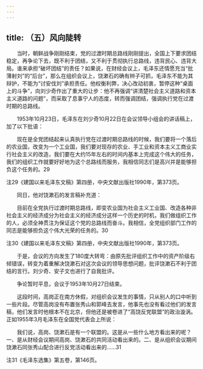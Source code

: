 ```yaml
---
---
---
```

title: （五）风向陡转
---




　　当时，朝鲜战争刚刚结束，党的过渡时期总路线刚刚提出，全国上下要求团结稳定，再争论下去，既不利于团结，又不利于贯彻执行总路线，违背民心、违背大局。谁来承担“破坏团结”的责任？如果说，在财经会议上，毛泽东还情愿充当“批薄射刘”的“后台”，那么在组织会议上，饶漱石的确有辫子可抓，毛泽东不能为其辩护，不能为“讨安伐刘”承担责任。他权衡利弊，决心改动初衷，暂停这种“桌面上的斗争”，向刘少奇作出了重大的让步：他不再强调“讲清楚社会主义道路和资本主义道路的问题”，而采取了息事宁人的态度，转而强调团结，强调执行党在过渡时期的总路线。

　　1953年10月23日，毛泽东在刘少奇10月22日在会议领导小组会的讲话稿上，加了以下批语：

　　现在是全党团结起来认真执行党在过渡时期总路线的时候，我们要将一个落后的农业国，改变为一个工业国，我们要对现存的农业、手工业和资本主义工商业实行社会主义的改造，我们要在大约15年左右的时间内基本上完成这个伟大的任务，我们的组织工作就要好好地为这个总路线而服务，我相信同志们是高兴并是能够担负这个任务的。29

注29《建国以来毛泽东文稿》第四册，中央文献出版社1990年，第373页。

　　同日，他对饶漱石的发言稿补充道：

　　目前在全党执行过渡时期总路线，即变农业国为社会主义工业国、改造各种非社会主义的经济成分为社会主义的经济成分这样一个历史的时机，我们做组织工作的人，必须全神贯注为保证这个党的总路线而奋斗。我相信，全党组织部门工作的同志是能够担负这个伟大光荣的任务的。30

注30《建国以来毛泽东文稿》第四册，中央文献出版社1990年，第373页。

　　于是，会议的方向发生了180度大转弯：由原先批评组织工作中的资产阶级右倾错误，转变为着重解决饶漱石对这次会议的领导思想问题，批评饶漱石不利于团结的言行。刘少奇、安子文也进行了自我批评。

　　争论暂时平息，会议于1953年10月27日结束。

　　这段时间，高岗正在南方休假，对组织会议发生的事情，只从别人的口中听到一些片段。尽管高岗没有布置张秀山和郭峰去发言，他事先也没有看过他们的发言稿，他们发言时他根本不在北京，但他还是被卷进了“高饶反党联盟”的政治漩涡。正如1955年3月毛泽东在全国党代表会上所说：

　　我们说，高岗、饶漱石是有一个联盟的。这是从一些什么地方看出来的呢？一、是从财经会议期间高岗、饶漱石的共同活动看出来的。二、是从组织会议期间饶漱石同张秀山配合进行反党活动看出来的……31

注31《毛泽东选集》第五卷，第146页。